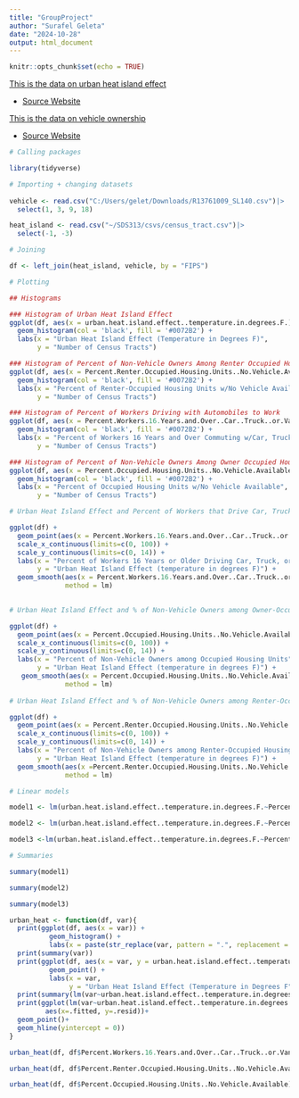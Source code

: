 ---
title: "GroupProject"
author: "Surafel Geleta"
date: "2024-10-28"
output: html_document
---

```{r setup, include=FALSE}
knitr::opts_chunk$set(echo = TRUE)
```

[This is the data on urban heat island effect](https://1drv.ms/x/c/e774b2a9a8ad7df6/EVBy98poZAJNuqjtmIXwpM4BPtu5YzpuwFobhT5sqe6hdw?e=5M8ecK&nav=MTVfezE3MkZFRDBFLTMyRkMtNDMwOS04QTdGLUMzODAwOTYxODgyM30)

-   [Source Website](https://www.climatecentral.org/climate-matters/urban-heat-islands-2023)

[This is the data on vehicle ownership](https://1drv.ms/x/c/e774b2a9a8ad7df6/Eahz3FoPr4xAgdf-ajBIz_AB61aJgJAiLmkIabLTcUNpnw?e=wTCld2)

-   [Source Website](https://www.socialexplorer.com/tables/ACS2022_5yr/R13761009)

```{r}
# Calling packages

library(tidyverse)

# Importing + changing datasets
  
vehicle <- read.csv("C:/Users/gelet/Downloads/R13761009_SL140.csv")|>
  select(1, 3, 9, 18)

heat_island <- read.csv("~/SDS313/csvs/census_tract.csv")|>
  select(-1, -3)

# Joining

df <- left_join(heat_island, vehicle, by = "FIPS")
```

```{r}
# Plotting

## Histograms

### Histogram of Urban Heat Island Effect
ggplot(df, aes(x = urban.heat.island.effect..temperature.in.degrees.F.)) +
  geom_histogram(col = 'black', fill = '#0072B2') +
  labs(x = "Urban Heat Island Effect (Temperature in Degrees F)",
       y = "Number of Census Tracts")

### Histogram of Percent of Non-Vehicle Owners Among Renter Occupied Housing Units
ggplot(df, aes(x = Percent.Renter.Occupied.Housing.Units..No.Vehicle.Available)) +
  geom_histogram(col = 'black', fill = '#0072B2') +
  labs(x = "Percent of Renter-Occupied Housing Units w/No Vehicle Available",
       y = "Number of Census Tracts")

### Histogram of Percent of Workers Driving with Automobiles to Work
ggplot(df, aes(x = Percent.Workers.16.Years.and.Over..Car..Truck..or.Van)) +
  geom_histogram(col = 'black', fill = '#0072B2') +
  labs(x = "Percent of Workers 16 Years and Over Commuting w/Car, Truck, or Van",
       y = "Number of Census Tracts")

### Histogram of Percent of Non-Vehicle Owners Among Owner Occupied Housing Units
ggplot(df, aes(x = Percent.Occupied.Housing.Units..No.Vehicle.Available)) +
  geom_histogram(col = 'black', fill = '#0072B2') +
  labs(x = "Percent of Occupied Housing Units w/No Vehicle Available",
       y = "Number of Census Tracts")

```

```{r}
# Urban Heat Island Effect and Percent of Workers that Drive Car, Truck, Van

ggplot(df) +
  geom_point(aes(x = Percent.Workers.16.Years.and.Over..Car..Truck..or.Van, y = urban.heat.island.effect..temperature.in.degrees.F.)) +
  scale_x_continuous(limits=c(0, 100)) +
  scale_y_continuous(limits=c(0, 14)) +
  labs(x = "Percent of Workers 16 Years or Older Driving Car, Truck, or Van",
       y = "Urban Heat Island Effect (temperature in degrees F)") +
  geom_smooth(aes(x = Percent.Workers.16.Years.and.Over..Car..Truck..or.Van, y = urban.heat.island.effect..temperature.in.degrees.F.), 
              method = lm)
  

# Urban Heat Island Effect and % of Non-Vehicle Owners among Owner-Occupied Homes

ggplot(df) +
  geom_point(aes(x = Percent.Occupied.Housing.Units..No.Vehicle.Available, y = urban.heat.island.effect..temperature.in.degrees.F.)) +
  scale_x_continuous(limits=c(0, 100)) +
  scale_y_continuous(limits=c(0, 14)) +
  labs(x = "Percent of Non-Vehicle Owners among Occupied Housing Units",
       y = "Urban Heat Island Effect (temperature in degrees F)") +
   geom_smooth(aes(x = Percent.Occupied.Housing.Units..No.Vehicle.Available, y = urban.heat.island.effect..temperature.in.degrees.F.), 
              method = lm)
  
# Urban Heat Island Effect and % of Non-Vehicle Owners among Renter-Occupied Homes

ggplot(df) +
  geom_point(aes(x = Percent.Renter.Occupied.Housing.Units..No.Vehicle.Available, y = urban.heat.island.effect..temperature.in.degrees.F.)) +
  scale_x_continuous(limits=c(0, 100)) +
  scale_y_continuous(limits=c(0, 14)) +
  labs(x = "Percent of Non-Vehicle Owners among Renter-Occupied Housing Units",
       y = "Urban Heat Island Effect (temperature in degrees F)") +
  geom_smooth(aes(x =Percent.Renter.Occupied.Housing.Units..No.Vehicle.Available, y = urban.heat.island.effect..temperature.in.degrees.F.), 
              method = lm)
```

```{r}
# Linear models

model1 <- lm(urban.heat.island.effect..temperature.in.degrees.F.~Percent.Workers.16.Years.and.Over..Car..Truck..or.Van, df)

model2 <- lm(urban.heat.island.effect..temperature.in.degrees.F.~Percent.Occupied.Housing.Units..No.Vehicle.Available, df)

model3 <-lm(urban.heat.island.effect..temperature.in.degrees.F.~Percent.Renter.Occupied.Housing.Units..No.Vehicle.Available, df)

# Summaries

summary(model1)

summary(model2)

summary(model3)
```

```{r}
urban_heat <- function(df, var){
  print(ggplot(df, aes(x = var)) +
          geom_histogram() +
          labs(x = paste(str_replace(var, pattern = ".", replacement = " "))))
  print(summary(var))
  print(ggplot(df, aes(x = var, y = urban.heat.island.effect..temperature.in.degrees.F.)) +
          geom_point() +
          labs(x = var,
               y = "Urban Heat Island Effect (Temperature in Degrees F"))
  print(summary(lm(var~urban.heat.island.effect..temperature.in.degrees.F., df)))
  print(ggplot(lm(var~urban.heat.island.effect..temperature.in.degrees.F., df), 
         aes(x=.fitted, y=.resid))+
  geom_point()+
  geom_hline(yintercept = 0))
}

urban_heat(df, df$Percent.Workers.16.Years.and.Over..Car..Truck..or.Van)

urban_heat(df, df$Percent.Renter.Occupied.Housing.Units..No.Vehicle.Available)

urban_heat(df, df$Percent.Occupied.Housing.Units..No.Vehicle.Available)


```
